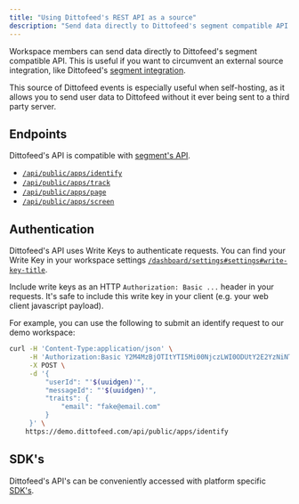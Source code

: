 ```yaml
---
title: "Using Dittofeed's REST API as a source"
description: "Send data directly to Dittofeed's segment compatible API."
---
```


Workspace members can send data directly to Dittofeed's segment compatible API. This is useful if you want to circumvent an external source integration, like Dittofeed's [segment integration](/integrations/sources/segment).

This source of Dittofeed events is especially useful when self-hosting, as it allows you to send user data to Dittofeed without it ever being sent to a third party server.

## Endpoints

Dittofeed's API is compatible with [segment's API](https://segment.com/docs/connections/sources/catalog/libraries/server/http-api/).

- [`/api/public/apps/identify`](/api-reference/endpoints/apps/identify)
- [`/api/public/apps/track`](/api-reference/endpoints/apps/track)
- [`/api/public/apps/page`](/api-reference/endpoints/apps/page)
- [`/api/public/apps/screen`](/api-reference/endpoints/apps/screen)

## Authentication

Dittofeed's API uses Write Keys to authenticate requests. You can find your Write Key in your workspace settings [`/dashboard/settings#settings#write-key-title`](https://app.dittofeed.com/dashboard/settings#settings#write-key-title).

Include write keys as an HTTP `Authorization: Basic ...` header in your requests. It's safe to include this write key in your
client (e.g. your web client javascript payload).

For example, you can use the following to submit an identify request to our demo workspace:

```bash
curl -H 'Content-Type:application/json' \
     -H 'Authorization:Basic Y2M4MzBjOTItYTI5Mi00NjczLWI0ODUtY2E2YzNiNTkzOGNmOjQzN2ViMjFiNDQzZTQxNDY=' \
     -X POST \
     -d '{
         "userId": "'$(uuidgen)'",
         "messageId": "'$(uuidgen)'",
         "traits": {
             "email": "fake@email.com"
         }
     }' \
    https://demo.dittofeed.com/api/public/apps/identify
```

## SDK's

Dittofeed's API's can be conveniently accessed with platform specific [SDK's](/integrations/sdks).

<Snippet file="available-sdks.mdx" />

